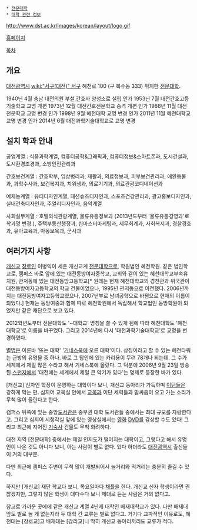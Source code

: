  * [[전문대학]]
 * [[대학 관련 정보]]

http://www.dst.ac.kr/images/korean/layout/logo.gif

[http://www.dst.ac.kr/ 홈페이지]

[[목차]]
== 개요 ==
[[대전광역시]] [[wiki:"서구(대전)" 서구]] 혜천로 100 (구 복수동 333) 위치한 [[전문대학]].

1940년 4월 충남 대전의원 부설 간호사 양성소로 설립 인가
1953년 7월 대전간호고등기술학교 교명 개편
1973년 12월 대전간호전문학교 승격 개편 인가
1988년 11월 대전전문학교 교명 변경 인가
1998년 9월 혜천대학 교명 변경 인가
2011년 11월 혜천대학교 교명 변경 인가
2014년 6월 대전과학기술대학교로 교명 변경

== 설치 학과 안내 ==
공업계열 : 식품과학계열, 컴퓨터공학&그래픽과, 컴퓨터정보&스마트폰과, 도시건설과, 도시환경조경과, 소방안전관리과

간호보건계열 : 간호학부, 임상병리과, 재활과, 의료정보과, 피부보건관리과, 애완동물과, 과학수사과, 보건복지과, 치위생과, 의료기기과, 의료관광코디네이션과

예체능계열 : 뷰티디자인계열, 패션슈즈디자인과, 스포츠건강관리과, 광고홍보디자인과, 실내건축디자인과, 주얼리디자인과, 음악계열

사회실무계열 : 호텔외식관광계열, 물류유통정보과 (2013년도부터 '물류유통경영과'로 학과명 변경.), 주택부동산행정과, 샵마스터마케팅과, 세무회계과, 사회복지과, 경찰경호과, 유아교육과, 아동보육과, 군사과 

== 여러가지 사항 ==
[[개신교]] [[장로]]인 이병익이 세운 개신교계 [[전문대학]]으로, 학원법인 혜천학원. 같은 법인학교로, 캠퍼스 바로 앞에 있는 대전동방여자중학교, 교회와 같이 있는 혜천대학교부속유치원, 관저동에 있는 대전동방고등학교[* 원래는 현재 혜천대학교의 경천관과 위국관이 대전동방여자고등학교의 학교 건물이었으나, 1995년 관저동으로 이전했다. 2006년까지는 대전동방여자고등학교였으나, 2007년부로 남녀공학으로 바뀜으로 현재의 이름이 되었다.] 현재는 동방여중과 함께 따로 혜천학원에서 독립해서 학교법인 동방학원이 되었지만 같은 재단으로 보고 있다.

2012학년도부터 전문대학도 '~대학교' 명칭을 쓸 수 있게 됨에 따라 혜천대학도 '혜천대학교'로 이름을 바꾸었다. 그리고 2014년에 다시 '대전과학기술대학교'로 교명을 변경하였다.

{{{#!html
<object width="420" height="315"><param name="movie" value="http://www.youtube-nocookie.com/v/piApOg7c-YY?hl=ko_KR&amp;version=3"></param><param name="allowFullScreen" value="true"></param><param name="allowscriptaccess" value="always"></param><embed src="http://www.youtube-nocookie.com/v/piApOg7c-YY?hl=ko_KR&amp;version=3" type="application/x-shockwave-flash" width="420" height="315" allowscriptaccess="always" allowfullscreen="true"></embed></object>
}}}

[[별명]]은 이른바 '뜨는 대학' '[[기네스북]]에 오른 대학'이다. 상징이라고 할 수 있는 혜천타워는 근방의 유명물 중 하나. 바로 그 탑안에 있는 카리용이 무려 78개나 되는데. 그 수가 세계에서 제일 많은 수라고 해서 기네스북에 올랐다. 그 덕분에 2006년 9월 23일 방송된 [[스펀지]]에서 '대전에는 세계에서 제일 큰 악기가 있다'는 명제로 등장한 바가 있다.

[개신교] 신자인 학장이 운영하는 대학이다 보니, 개신교 동아리가 가득하며 [[이단]]들은 강하게 막는 편. 심지어 교목실 안에서 [[목사|교목]]과 이단 세력들과 말싸움이 오고 가는 소리가 무척 많이 들린다고 한다.

캠퍼스 뒤쪽에 있는 중앙[[도서관]]은 중부권 대학 도서관들 중에서는 최대 규모를 자랑한다고. 그리고 심지어 시청각실 앞에 있는 영상실에서는 [[영화]] [[DVD]]를 감상할 수도 있다! 그리고 최근에 지어진 [[기숙사]] 건물도 무척 화려하다.

대전 지역 [전문대학] 중에서는 제일 인지도가 떨어지는 대학이고, 그렇다고 해서 유명인이 나온 것도 아니다 보니, 아는 사람이 별로 없다. 있다 하더라도 [[대전광역시]] 출신들이 거의 대부분.

다만 최근에 캠퍼스 주변이 무척 많이 개발되어서 놀거리와 먹거리는 충분히 즐길 수 있다. 

하지만 [개신교] 재단 학교다 보니, 목요일마다 [[채플]]을 한다. 개신교 신자 학생이라면 괜찮겠지만, 그렇지 않은 학생이 대다수다 보니 제대로 듣는 사람은 거의 없다고. 

참고로 가까운 곳에에 같은 개신교 계열 4년제 대학인 배재대학교가 있다. 다만 배재대 앞도 별로 놀 게 없는지라 두 대학 간 교류는 별로 없다고. 거기다 교파적인 이유로도, 혜천대는 [장로교]고 배재대는 [감리교]니 딱히 개신교 동아리끼리도 교류가 적다. 
